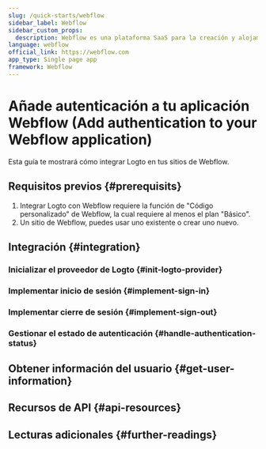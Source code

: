 ```yaml
---
slug: /quick-starts/webflow
sidebar_label: Webflow
sidebar_custom_props:
  description: Webflow es una plataforma SaaS para la creación y alojamiento de sitios web.
language: webflow
official_link: https://webflow.com
app_type: Single page app
framework: Webflow
---
```




# Añade autenticación a tu aplicación Webflow (Add authentication to your Webflow application)

Esta guía te mostrará cómo integrar Logto en tus sitios de Webflow.

<GuideTip />

## Requisitos previos \{#prerequisits}

1. Integrar Logto con Webflow requiere la función de "Código personalizado" de Webflow, la cual requiere al menos el plan "Básico".
2. Un sitio de Webflow, puedes usar uno existente o crear uno nuevo.

## Integración \{#integration}

### Inicializar el proveedor de Logto \{#init-logto-provider}

<InitClient />

### Implementar inicio de sesión \{#implement-sign-in}

<ImplementSignIn />

### Implementar cierre de sesión \{#implement-sign-out}

<ImplementSignOut />

### Gestionar el estado de autenticación \{#handle-authentication-status}

<HandleAuthenticationStatus />

<Checkpoint />

## Obtener información del usuario \{#get-user-information}

<GetUserInformation />

## Recursos de API \{#api-resources}

<ApiResources />

## Lecturas adicionales \{#further-readings}

<FurtherReadings />
